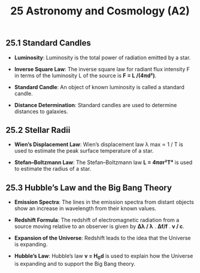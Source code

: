 ﻿---
title: 25 Astronomy and Cosmology (A2)
subject : physics
---
## 25.1 Standard Candles

- **Luminosity**: Luminosity is the total power of radiation emitted by a star.

- **Inverse Square Law**: The inverse square law for radiant flux intensity F in terms of the luminosity L of the source is **F = L /(4πd²)**.

- **Standard Candle**: An object of known luminosity is called a standard candle.

- **Distance Determination**: Standard candles are used to determine distances to galaxies.

## 25.2 Stellar Radii

- **Wien’s Displacement Law**: Wien’s displacement law λ max ∝ 1 / T is used to estimate the peak surface temperature of a star.

- **Stefan–Boltzmann Law**: The Stefan–Boltzmann law **L = 4πσr²T⁴** is used to estimate the radius of a star.

## 25.3 Hubble’s Law and the Big Bang Theory

- **Emission Spectra**: The lines in the emission spectra from distant objects show an increase in wavelength from their known values.

- **Redshift Formula**: The redshift of electromagnetic radiation from a source moving relative to an observer is given by **∆λ / λ** . **∆f/f** . **v / c**.

- **Expansion of the Universe**: Redshift leads to the idea that the Universe is expanding.

- **Hubble’s Law**: Hubble’s law **v = H<sub>0</sub>d** is used to explain how the Universe is expanding and to support the Big Bang theory.

